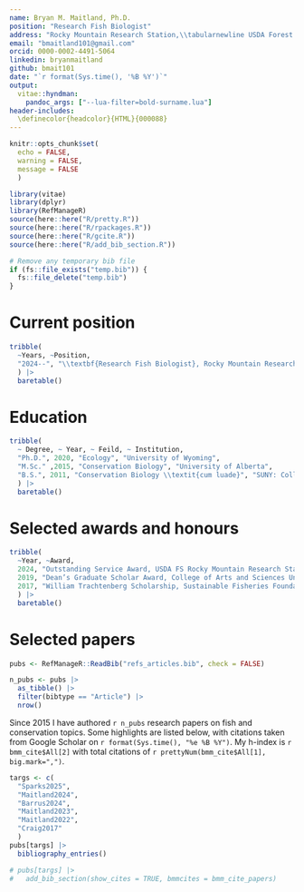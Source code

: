 ```yaml
---
name: Bryan M. Maitland, Ph.D.
position: "Research Fish Biologist"
address: "Rocky Mountain Research Station,\\tabularnewline USDA Forest Service, Boise, ID, USA"
email: "bmaitland101@gmail.com"
orcid: 0000-0002-4491-5064
linkedin: bryanmaitland
github: bmait101
date: "`r format(Sys.time(), '%B %Y')`"
output: 
  vitae::hyndman:
    pandoc_args: ["--lua-filter=bold-surname.lua"]
header-includes:
  \definecolor{headcolor}{HTML}{000088}
---
```


\newcounter{bib}

```r
knitr::opts_chunk$set(
  echo = FALSE, 
  warning = FALSE, 
  message = FALSE
  )

library(vitae)
library(dplyr)
library(RefManageR)
source(here::here("R/pretty.R"))
source(here::here("R/rpackages.R"))
source(here::here("R/gcite.R"))
source(here::here("R/add_bib_section.R"))

# Remove any temporary bib file
if (fs::file_exists("temp.bib")) {
  fs::file_delete("temp.bib")
}
```

# Current position

```r
tribble(
  ~Years, ~Position,
  "2024--", "\\textbf{Research Fish Biologist}, Rocky Mountain Research Station, USDA Forest Service",
  ) |>
  baretable()
```

# Education

```r
tribble(
  ~ Degree, ~ Year, ~ Feild, ~ Institution,
  "Ph.D.", 2020, "Ecology", "University of Wyoming",  
  "M.Sc." ,2015, "Conservation Biology", "University of Alberta", 
  "B.S.", 2011, "Conservation Biology \\textit{cum luade}", "SUNY: College of Environmental Science and Forestry",
  ) |> 
  baretable()
```

# Selected awards and honours

```r
tribble(
  ~Year, ~Award,
  2024, "Outstanding Service Award, USDA FS Rocky Mountain Research Station",
  2019, "Dean’s Graduate Scholar Award, College of Arts and Sciences University of Wyoming",
  2017, "William Trachtenberg Scholarship, Sustainable Fisheries Foundation",
  ) |>
  baretable()
```

# Selected papers

```r
pubs <- RefManageR::ReadBib("refs_articles.bib", check = FALSE)

n_pubs <- pubs |> 
  as_tibble() |> 
  filter(bibtype == "Article") |> 
  nrow()
```

Since 2015 I have authored `r n_pubs` research papers on fish and conservation topics. Some highlights are listed below, with citations taken from Google Scholar on `r format(Sys.time(), "%e %B %Y")`.  My h-index is `r bmm_cite$All[2]` with total citations of `r prettyNum(bmm_cite$All[1], big.mark=",")`.

```r
targs <- c(
  "Sparks2025",
  "Maitland2024",
  "Barrus2024", 
  "Maitland2023",
  "Maitland2022",
  "Craig2017"
  )
pubs[targs] |>
  bibliography_entries()

# pubs[targs] |>
#   add_bib_section(show_cites = TRUE, bmmcites = bmm_cite_papers)
```



